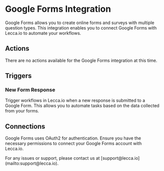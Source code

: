 
# Google Forms Integration

Google Forms allows you to create online forms and surveys with multiple question types. This integration enables you to connect Google Forms with Lecca.io to automate your workflows.

## Actions

There are no actions available for the Google Forms integration at this time.

## Triggers

### New Form Response

Trigger workflows in Lecca.io when a new response is submitted to a Google Form. This allows you to automate tasks based on the data collected from your forms.

## Connections

Google Forms uses OAuth2 for authentication. Ensure you have the necessary permissions to connect your Google Forms account with Lecca.io.

<Callout emoji="💡" type="info">
  For any issues or support, please contact us at
  [support@lecca.io](mailto:support@lecca.io).
</Callout>
